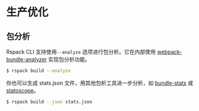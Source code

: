 # 生产优化

## 包分析

Rspack CLI 支持使用`--analyze` 选项进行包分析。它在内部使用 [webpack-bundle-analyzer](https://www.npmjs.com/package/webpack-bundle-analyzer) 实现包分析功能。

```sh
$ rspack build --analyze
```

你也可以生成 stats.json 文件，用其他包析工具进一步分析，如 [bundle-stats](https://github.com/relative-ci/bundle-stats) 或 [statoscope](https://statoscope.tech/)。

```sh
$ rspack build --json stats.json
```
